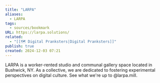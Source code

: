 ```yaml
---
title: "LARPA"
aliases:
  - LARPA
tags:
  - sources/bookmark
URL: https://larpa.solutions/
related:
  - "[[🗺️ Digital Pranksters|Digital Pranksters]]"
publish: true
created: 2024-12-03 07:21
---
```




LARPA is a worker-rented studio and communal gallery space located in Bushwick, NY. As a collective, we are dedicated to fostering experimental perspectives on digital culture. See what we're up to @larpa.mill.